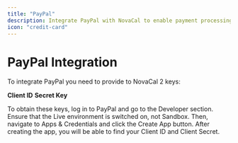 ```yaml
---
title: "PayPal"
description: Integrate PayPal with NovaCal to enable payment processing for your paid event types.
icon: "credit-card"
---
```


# PayPal Integration

To integrate PayPal you need to provide to NovaCal 2 keys:

**Client ID**
**Secret Key**

To obtain these keys, log in to PayPal and go to the Developer section. Ensure that the Live environment is switched on, not Sandbox. Then, navigate to Apps & Credentials and click the Create App button. After creating the app, you will be able to find your Client ID and Client Secret.
